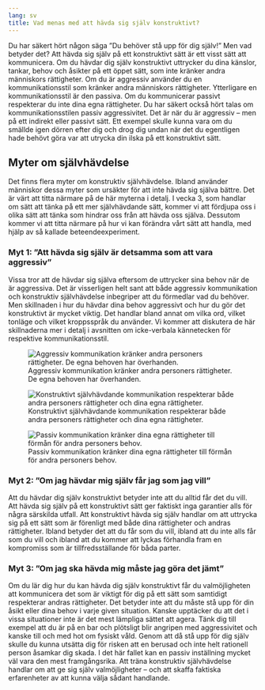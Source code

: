 ```yaml
---
lang: sv
title: Vad menas med att hävda sig själv konstruktivt?
---
```


Du har säkert hört någon säga ”Du behöver stå upp för dig själv!” Men
vad betyder det? Att hävda sig själv på ett konstruktivt sätt är ett
visst sätt att kommunicera. Om du hävdar dig själv konstruktivt
uttrycker du dina känslor, tankar, behov och åsikter på ett öppet sätt,
som inte kränker andra människors rättigheter. Om du är aggressiv
använder du en kommunikationsstil som kränker andra människors
rättigheter. Ytterligare en kommunikationsstil är den passiva. Om du
kommunicerar passivt respekterar du inte dina egna rättigheter. Du har
säkert också hört talas om kommunikationsstilen passiv aggressivitet.
Det är när du är aggressiv -- men på ett indirekt eller passivt sätt.
Ett exempel skulle kunna vara om du smällde igen dörren efter dig och
drog dig undan när det du egentligen hade behövt göra var att utrycka
din ilska på ett konstruktivt sätt. 

## Myter om självhävdelse

Det finns flera myter om konstruktiv självhävdelse. Ibland använder
människor dessa myter som ursäkter för att inte hävda sig själva bättre.
Det är värt att titta närmare på de här myterna i detalj. I vecka 3, som
handlar om sätt att tänka på ett mer självhävdande sätt, kommer vi att
fördjupa oss i olika sätt att tänka som hindrar oss från att hävda oss
själva. Dessutom kommer vi att titta närmare på hur vi kan förändra vårt
sätt att handla, med hjälp av så kallade beteendeexperiment.

### Myt 1: ”Att hävda sig själv är detsamma som att vara aggressiv”

Vissa tror att de hävdar sig själva eftersom de uttrycker sina behov när
de är aggressiva. Det är visserligen helt sant att både aggressiv
kommunikation och konstruktiv självhävdelse inbegriper att du förmedlar
vad du behöver. Men skillnaden i hur du hävdar dina behov aggressivt och
hur du gör det konstruktivt är mycket viktig. Det handlar bland annat om
vilka ord, vilket tonläge och vilket kroppsspråk du använder. Vi kommer
att diskutera de här skillnaderna mer i detalj i avsnitten om
icke-verbala kännetecken för respektive kommunikationsstil.

![Aggressiv kommunikation kränker andra personers rättigheter. De egna behoven har överhanden.](sites/respekt/media/image/canvas-aggressiv-slinga-X.svg)

![Konstruktivt självhävdande kommunikation respekterar både andra personers rättigheter och dina egna rättigheter.](sites/respekt/media/image/canvas-konstruktiv-slinga-X.svg)

![Passiv kommunikation kränker dina egna rättigheter till förmån för andra personers behov.](sites/respekt/media/image/canvas-passiv-slinga-X.svg)

### Myt 2: ”Om jag hävdar mig själv får jag som jag vill”

Att du hävdar dig själv konstruktivt betyder inte att du alltid får det
du vill. Att hävda sig själv på ett konstruktivt sätt ger faktiskt inga
garantier alls för några särskilda utfall. Att konstruktivt hävda sig
själv handlar om att uttrycka sig på ett sätt som är förenligt med både
dina rättigheter och andras rättigheter. Ibland betyder det att du får som du vill,
ibland att du inte alls får som du vill och ibland att du kommer att
lyckas förhandla fram en kompromiss som är tillfredsställande för båda
parter.

### Myt 3: ”Om jag ska hävda mig måste jag göra det jämt”

Om du lär dig hur du kan hävda dig själv konstruktivt får du
valmöjligheten att kommunicera det som är viktigt för dig på ett sätt
som samtidigt respekterar andras rättigheter. Det betyder inte att du
måste stå upp för din åsikt eller dina behov i varje given situation.
Kanske upptäcker du att det i vissa situationer inte är det mest
lämpliga sättet att agera. Tänk dig till exempel att du är på en bar och
plötsligt blir angripen med aggressivitet och kanske till och med hot om
fysiskt våld. Genom att då stå upp för dig själv skulle du kunna utsätta
dig för risken att en berusad och inte helt rationell person åsamkar dig skada. I
det här fallet kan en passiv inställning mycket väl vara den mest
framgångsrika. Att träna konstruktiv självhävdelse handlar om att ge
sig själv valmöjligheter -- och att skaffa faktiska erfarenheter av att kunna välja sådant handlande.
